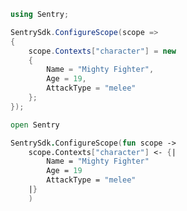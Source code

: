 ```csharp
using Sentry;

SentrySdk.ConfigureScope(scope =>
{
    scope.Contexts["character"] = new
    {
        Name = "Mighty Fighter",
        Age = 19,
        AttackType = "melee"
    };
});
```

```fsharp
open Sentry

SentrySdk.ConfigureScope(fun scope ->
    scope.Contexts["character"] <- {|
        Name = "Mighty Fighter"
        Age = 19
        AttackType = "melee"
    |}
    )
```
